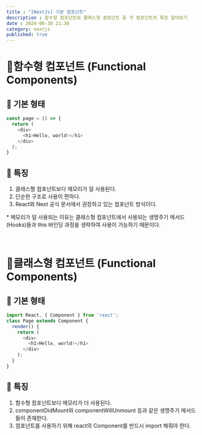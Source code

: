 ```yaml
---
title : "[NextJs] 기본 컴포넌트"
description : 함수형 컴포넌트와 클래스형 컴포넌트 등 각 컴포넌트의 특징 알아보기
date : 2024-06-30 21:30
category: nextjs
published: true
---
```


# 📁함수형 컴포넌트 (Functional Components)

## 📄 기본 형태
```javascript
const page = () => {
  return (
    <div>
      <h1>Hello, world!</h1>
    </div>
  );
}
```
## 📄 특징
1. 클래스형 컴포넌트보다 메모리가 덜 사용된다.
2. 단순한 구조로 사용이 편하다.
3. React와 Next 공식 문서에서 권장하고 있는 컴포넌트 방식이다.

\* 메모리가 덜 사용되는 이유는 클래스형 컴포넌트에서 사용되는 생명주기 메서드(Hooks)들과 this 바인딩 과정을 생략하여 사용이 가능하기 때문이다.

<br /> 

# 📁클래스형 컴포넌트 (Functional Components)

## 📄 기본 형태
```javascript
import React, { Component } from 'react';
class Page extends Component {
  render() {
    return (
      <div>
        <h1>Hello, world!</h1>
      </div>
    );
  }
}
```
## 📄 특징
1. 함수형 컴포넌트보다 메모리가 더 사용된다.
2. componentDidMount와 componentWillUnmount 등과 같은 생명주기 메서드들이 존재한다.
3. 컴포넌트를 사용하기 위해 react의 Component를 반드시 import 해줘야 한다.
